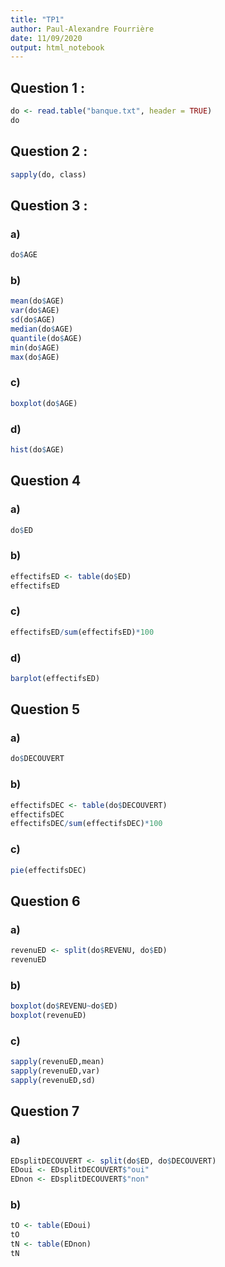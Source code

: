 ```yaml
---
title: "TP1"
author: Paul-Alexandre Fourrière
date: 11/09/2020
output: html_notebook
---
```

## Question 1 :
```r
do <- read.table("banque.txt", header = TRUE)
do
```
## Question 2 :
```r
sapply(do, class)
```
## Question 3 :
### a)
```r
do$AGE
```
### b)
```r
mean(do$AGE)
var(do$AGE)
sd(do$AGE)
median(do$AGE)
quantile(do$AGE)
min(do$AGE)
max(do$AGE)
```
### c)
```r
boxplot(do$AGE)
```
### d)
```r
hist(do$AGE)
```
## Question 4
### a)
```r
do$ED
```
### b)
```r
effectifsED <- table(do$ED)
effectifsED
```
### c)
```r
effectifsED/sum(effectifsED)*100
```
### d)
```r
barplot(effectifsED)
```

## Question 5
### a)
```r
do$DECOUVERT
```
### b)
```r
effectifsDEC <- table(do$DECOUVERT)
effectifsDEC
effectifsDEC/sum(effectifsDEC)*100
```
### c)
```r
pie(effectifsDEC)
```
## Question 6
### a)
```r
revenuED <- split(do$REVENU, do$ED)
revenuED
```
### b)
```r
boxplot(do$REVENU~do$ED)
boxplot(revenuED)
```
### c)
```r
sapply(revenuED,mean)
sapply(revenuED,var)
sapply(revenuED,sd)
```
## Question 7
### a)
```r
EDsplitDECOUVERT <- split(do$ED, do$DECOUVERT)
EDoui <- EDsplitDECOUVERT$"oui"
EDnon <- EDsplitDECOUVERT$"non"
```
### b)
```r
tO <- table(EDoui)
tO
tN <- table(EDnon)
tN
```
